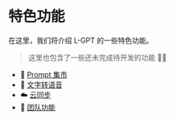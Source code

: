 # 特色功能

在这里，我们将介绍 L-GPT 的一些特色功能。

> 这里也包含了一些还未完成待开发的功能 🤣🤣

- 🏪 [Prompt 集市](/features/prompt-market)
- 👄 [文字转语音](/features/tts)
- ☁️ [云同步](/features/cloud-synchronous)
- 🤝 [团队功能](/features/team)
